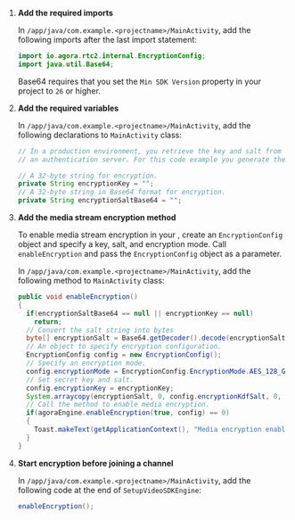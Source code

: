 <PlatformWrapper platform="android">
        
1.  **Add the required imports**

    In `/app/java/com.example.<projectname>/MainActivity`, add the following imports after the last import statement:

    ``` java
    import io.agora.rtc2.internal.EncryptionConfig;
    import java.util.Base64;
    ```

    Base64 requires that you set the `Min SDK Version` property in your project to `26` or higher.

2.  **Add the required variables**

    In `/app/java/com.example.<projectname>/MainActivity`, add the following declarations to `MainActivity` class:

    ``` java
    // In a production environment, you retrieve the key and salt from
    // an authentication server. For this code example you generate them locally.

    // A 32-byte string for encryption.
    private String encryptionKey = "";
    // A 32-byte string in Base64 format for encryption.
    private String encryptionSaltBase64 = "";
    ```

3.  **Add the media stream encryption method**

    To enable media stream encryption in your <Vpl k="CLIENT" />, create an `EncryptionConfig` object and specify a key, salt, and encryption mode. Call `enableEncryption` and pass the `EncryptionConfig` object as a parameter.

    In `/app/java/com.example.<projectname>/MainActivity`, add the following method to `MainActivity` class:

    ``` java
    public void enableEncryption()
    {
      if(encryptionSaltBase64 == null || encryptionKey == null)
        return;
      // Convert the salt string into bytes
      byte[] encryptionSalt = Base64.getDecoder().decode(encryptionSaltBase64);
      // An object to specify encryption configuration.
      EncryptionConfig config = new EncryptionConfig();
      // Specify an encryption mode.
      config.encryptionMode = EncryptionConfig.EncryptionMode.AES_128_GCM2;
      // Set secret key and salt.
      config.encryptionKey = encryptionKey;
      System.arraycopy(encryptionSalt, 0, config.encryptionKdfSalt, 0, config.encryptionKdfSalt.length);
      // Call the method to enable media encryption.
      if(agoraEngine.enableEncryption(true, config) == 0)
      {
        Toast.makeText(getApplicationContext(), "Media encryption enabled", Toast.LENGTH_SHORT).show();
      }
    }
    ```

4.  **Start encryption before joining a channel**

    In `/app/java/com.example.<projectname>/MainActivity`, add the following code at the end of `SetupVideoSDKEngine`:

    ``` java
    enableEncryption();
    ```
</PlatformWrapper>
